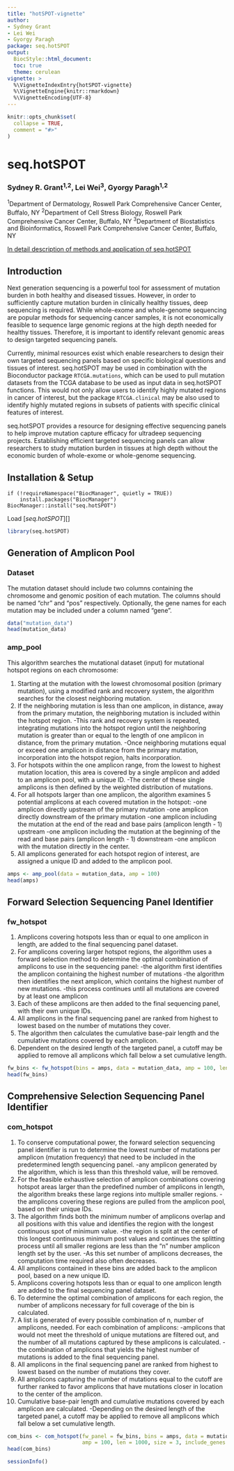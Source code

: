 ```yaml
---
title: "hotSPOT-vignette"
author: 
- Sydney Grant
- Lei Wei
- Gyorgy Paragh
package: seq.hotSPOT
output: 
  BiocStyle::html_document:
  toc: true
  theme: cerulean
vignette: >
  %\VignetteIndexEntry{hotSPOT-vignette}
  %\VignetteEngine{knitr::rmarkdown}
  %\VignetteEncoding{UTF-8}
---
```


```r
knitr::opts_chunk$set(
  collapse = TRUE,
  comment = "#>"
)
```

# seq.hotSPOT

### Sydney R. Grant^1,2^, Lei Wei^3^, Gyorgy Paragh^1,2^

^1^Department of Dermatology, Roswell Park Comprehensive Cancer Center, Buffalo, NY
^2^Department of Cell Stress Biology, Roswell Park Comprehensive Cancer Center, Buffalo, NY
^3^Department of Biostatistics and Bioinformatics, Roswell Park Comprehensive Cancer Center, Buffalo, NY

[In detail description of methods and application of seq.hotSPOT](https://www.mdpi.com/2072-6694/15/5/1612)

  
## Introduction 

Next generation sequencing is a powerful tool for assessment of mutation burden in both healthy and diseased tissues. However, in order to sufficiently capture mutation burden in clinically healthy tissues, deep sequencing is required. While whole-exome and whole-genome sequencing are popular methods for sequencing cancer samples, it is not economically feasible to sequence large genomic regions at the high depth needed for healthy tissues. Therefore, it is important to identify relevant genomic areas to design targeted sequencing panels.

Currently, minimal resources exist which enable researchers to design their own targeted sequencing panels based on specific biological questions and tissues of interest. seq.hotSPOT may be used in combination with the Bioconductor package `RTCGA.mutations`, which can be used to pull mutation datasets from the TCGA database to be used as input data in seq.hotSPOT functions. This would not only allow users to identify highly mutated regions in cancer of interest, but the package `RTCGA.clinical` may be also used to identify highly mutated regions in subsets of patients with specific clinical features of interest.

seq.hotSPOT provides a resource for designing effective sequencing panels to help improve mutation capture efficacy for ultradeep sequencing projects. Establishing efficient targeted sequencing panels can allow researchers to study mutation burden in tissues at high depth without the economic burden of whole-exome or whole-genome sequencing. 

## Installation & Setup

```
if (!requireNamespace("BiocManager", quietly = TRUE))
    install.packages("BiocManager")
BiocManager::install("seq.hotSPOT")
```

Load [*seq.hotSPOT*][]

```r
library(seq.hotSPOT)
```

## Generation of Amplicon Pool 

### Dataset

The mutation dataset should include two columns containing the chromosome and genomic position of each mutation. The columns should be named "chr" and "pos" respectively. Optionally, the gene names for each mutation may be included under a column named "gene".


``` r
data("mutation_data")
head(mutation_data)
```

### amp_pool

This algorithm searches the mutational dataset (input) for mutational hotspot regions on each chromosome:

1.	Starting at the mutation with the lowest chromosomal position (primary mutation), using a modified rank and recovery system, the algorithm searches for the closest neighboring mutation.
2.	If the neighboring mutation is less than one amplicon, in distance, away from the primary mutation, the neighboring mutation is included within the hotspot region.
  -This rank and recovery system is repeated, integrating mutations into the hotspot region until the neighboring mutation is greater than or equal to the length of one amplicon in distance, from the primary mutation.
  -Once neighboring mutations equal or exceed one amplicon in distance from the primary mutation, incorporation into the hotspot region, halts incorporation.
3.	For hotspots within the one amplicon range, from the lowest to highest mutation location, this area is covered by a single amplicon and added to an amplicon pool, with a unique ID.
  -The center of these single amplicons is then defined by the weighted distribution of mutations.
4.	For all hotspots larger than one amplicon, the algorithm examines 5 potential amplicons at each covered mutation in the hotspot:
  -one amplicon directly upstream of the primary mutation
  -one amplicon directly downstream of the primary mutation
  -one amplicon including the mutation at the end of the read and base pairs (amplicon length - 1) upstream
  -one amplicon including the mutation at the beginning of the read and base pairs (amplicon length - 1) downstream
  -one amplicon with the mutation directly in the center.
5.	All amplicons generated for each hotspot region of interest, are assigned a unique ID and added to the amplicon pool.


``` r
amps <- amp_pool(data = mutation_data, amp = 100)
head(amps)
```

## Forward Selection Sequencing Panel Identifier 

### fw_hotspot

1.	Amplicons covering hotspots less than or equal to one amplicon in length, are added to the final sequencing panel dataset.
2.	For amplicons covering larger hotspot regions, the algorithm uses a forward selection method to determine the optimal combination of amplicons to use in the sequencing panel:
  -the algorithm first identifies the amplicon containing the highest number of mutations
  -the algorithm then identifies the next amplicon, which contains the highest number of new mutations.
  -this process continues until all mutations are covered by at least one amplicon
3.	Each of these amplicons are then added to the final sequencing panel, with their own unique IDs.
4.	All amplicons in the final sequencing panel are ranked from highest to lowest based on the number of mutations they cover.
5.	The algorithm then calculates the cumulative base-pair length and the cumulative mutations covered by each amplicon.
6.	Dependent on the desired length of the targeted panel, a cutoff may be applied to remove all amplicons which fall below a set cumulative length.

``` r
fw_bins <- fw_hotspot(bins = amps, data = mutation_data, amp = 100, len = 1000, include_genes = TRUE)
head(fw_bins)
```

## Comprehensive Selection Sequencing Panel Identifier 

### com_hotspot

1.	To conserve computational power, the forward selection sequencing panel identifier is run to determine the lowest number of mutations per amplicon (mutation frequency) that need to be included in the predetermined length sequencing panel.
  -any amplicon generated by the algorithm, which is less than this threshold value, will be removed.
2.	For the feasible exhaustive selection of amplicon combinations covering hotspot areas larger than the predefined number of amplicons in length, the algorithm breaks these large regions into multiple smaller regions.
  -the amplicons covering these regions are pulled from the amplicon pool, based on their unique IDs.
3.	The algorithm finds both the minimum number of amplicons overlap and all positions with this value and identifies the region with the longest continuous spot of minimum value.
  -the region is split at the center of this longest continuous minimum post values and continues the splitting process until all smaller regions are less than the “n” number amplicon length set by the user.
    -As this set number of amplicons decreases, the computation time required also often decreases.
4.	All amplicons contained in these bins are added back to the amplicon pool, based on a new unique ID.
5.	Amplicons covering hotspots less than or equal to one amplicon length are added to the final sequencing panel dataset.
6.	To determine the optimal combination of amplicons for each region, the number of amplicons necessary for full coverage of the bin is calculated.
7.	A list is generated of every possible combination of n, number of amplicons, needed. For each combination of amplicons:
  -amplicons that would not meet the threshold of unique mutations are filtered out, and the number of all mutations captured by these amplicons is calculated.
  -the combination of amplicons that yields the highest number of mutations is added to the final sequencing panel.
8.	All amplicons in the final sequencing panel are ranked from highest to lowest based on the number of mutations they cover.
9.	All amplicons capturing the number of mutations equal to the cutoff are further ranked to favor amplicons that have mutations closer in location to the center of the amplicon.
10.	Cumulative base-pair length and cumulative mutations covered by each amplicon are calculated.
  -Depending on the desired length of the targeted panel, a cutoff may be applied to remove all amplicons which fall below a set cumulative length.

``` r
com_bins <- com_hotspot(fw_panel = fw_bins, bins = amps, data = mutation_data, 
                        amp = 100, len = 1000, size = 3, include_genes = TRUE)
head(com_bins)
```


```r
sessionInfo()
```




